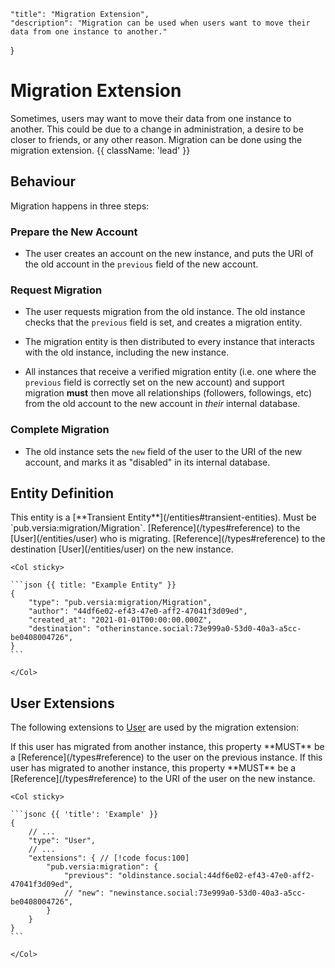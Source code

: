     "title": "Migration Extension",
    "description": "Migration can be used when users want to move their data from one instance to another."
}

# Migration Extension

Sometimes, users may want to move their data from one instance to another. This could be due to a change in administration, a desire to be closer to friends, or any other reason. Migration can be done using the migration extension. {{ className: 'lead' }}

## Behaviour

Migration happens in three steps:

### Prepare the New Account

- The user creates an account on the new instance, and puts the URI of the old account in the `previous` field of the new account.

### Request Migration

- The user requests migration from the old instance. The old instance checks that the `previous` field is set, and creates a migration entity.

- The migration entity is then distributed to every instance that interacts with the old instance, including the new instance.

- All instances that receive a verified migration entity (i.e. one where the `previous` field is correctly set on the new account) and support migration **must** then move all relationships (followers, followings, etc) from the old account to the new account in *their* internal database.

### Complete Migration

- The old instance sets the `new` field of the user to the URI of the new account, and marks it as "disabled" in its internal database.


## Entity Definition

<Warning>
    This entity is a [**Transient Entity**](/entities#transient-entities).
</Warning>

<Row>
    <Col>
        <Properties name="Migration">
            <Property name="type" type="string" required={true}>
                Must be `pub.versia:migration/Migration`.
            </Property>
            <Property name="author" type="Reference" typeLink="/types#reference" required={true}>
                [Reference](/types#reference) to the [User](/entities/user) who is migrating.
            </Property>
            <Property name="destination" type="Reference" required={true} typeLink="/types#reference">
                [Reference](/types#reference) to the destination [User](/entities/user) on the new instance.
            </Property>
        </Properties>
    </Col>

    <Col sticky>

    ```json {{ title: "Example Entity" }}
    {
        "type": "pub.versia:migration/Migration",
        "author": "44df6e02-ef43-47e0-aff2-47041f3d09ed",
        "created_at": "2021-01-01T00:00:00.000Z",
        "destination": "otherinstance.social:73e999a0-53d0-40a3-a5cc-be0408004726",
    }
    ```

    </Col>
</Row>

## User Extensions

The following extensions to [User](/entities/user) are used by the migration extension:

<Row>
    <Col>
        <Properties name="MigrationExtension">
            <Property name="previous" type="Reference" required={true} typeLink="/types#reference">
                If this user has migrated from another instance, this property **MUST** be a [Reference](/types#reference) to the user on the previous instance.
            </Property>
            <Property name="new" type="Reference" required={false} typeLink="/types#reference">
                If this user has migrated to another instance, this property **MUST** be a [Reference](/types#reference) to the URI of the user on the new instance.
            </Property>
        </Properties>
    </Col>

    <Col sticky>

    ```jsonc {{ 'title': 'Example' }}
    {
        // ...
        "type": "User",
        // ...
        "extensions": { // [!code focus:100]
            "pub.versia:migration": {
                "previous": "oldinstance.social:44df6e02-ef43-47e0-aff2-47041f3d09ed",
                // "new": "newinstance.social:73e999a0-53d0-40a3-a5cc-be0408004726",
            } 
        }
    }
    ```

    </Col>
</Row>